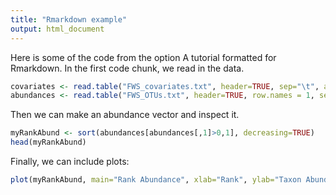 ```yaml
---
title: "Rmarkdown example"
output: html_document
---
```


Here is some of the code from the option A tutorial formatted for Rmarkdown. In the first code chunk, we read in the data.

```r
covariates <- read.table("FWS_covariates.txt", header=TRUE, sep="\t", as.is=TRUE)
abundances <- read.table("FWS_OTUs.txt", header=TRUE, row.names = 1, sep="\t", as.is=TRUE)
```

Then we can make an abundance vector and inspect it. 
```r
myRankAbund <- sort(abundances[abundances[,1]>0,1], decreasing=TRUE)
head(myRankAbund)
```

Finally, we can include plots:
```r
plot(myRankAbund, main="Rank Abundance", xlab="Rank", ylab="Taxon Abundance")
```
